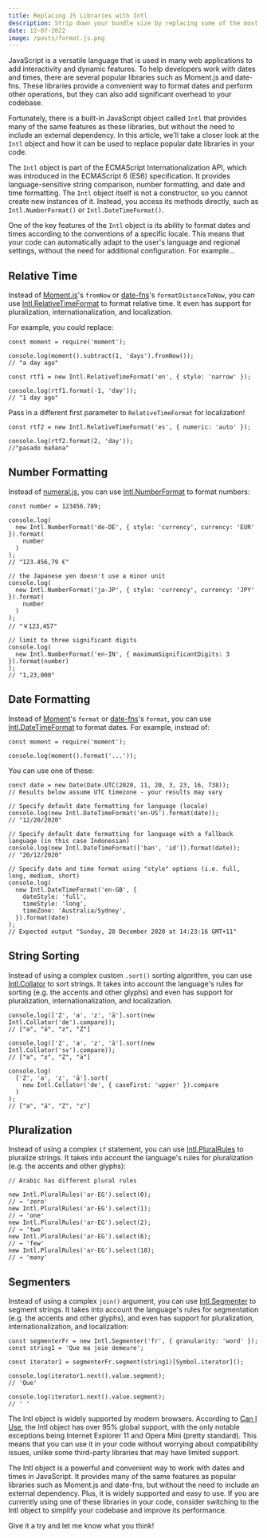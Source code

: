 ```yaml
---
title: Replacing JS Libraries with Intl
description: Strip down your bundle size by replacing some of the most popular JS libraries with native browser APIs.
date: 12-07-2022
image: /posts/format.js.png
---
```


JavaScript is a versatile language that is used in many web applications to add interactivity and dynamic features. To help developers work with dates and times, there are several popular libraries such as Moment.js and date-fns. These libraries provide a convenient way to format dates and perform other operations, but they can also add significant overhead to your codebase.

Fortunately, there is a built-in JavaScript object called `Intl` that provides many of the same features as these libraries, but without the need to include an external dependency. In this article, we'll take a closer look at the `Intl` object and how it can be used to replace popular date libraries in your code.

The `Intl` object is part of the ECMAScript Internationalization API, which was introduced in the ECMAScript 6 (ES6) specification. It provides language-sensitive string comparison, number formatting, and date and time formatting. The `Intl` object itself is not a constructor, so you cannot create new instances of it. Instead, you access its methods directly, such as `Intl.NumberFormat()` or `Intl.DateTimeFormat()`.

One of the key features of the `Intl` object is its ability to format dates and times according to the conventions of a specific locale. This means that your code can automatically adapt to the user's language and regional settings, without the need for additional configuration. For example...

## Relative Time

Instead of [Moment.js](https://momentjs.com/)'s `fromNow` or [date-fns](https://date-fns.org/)'s `formatDistanceToNow`, you can use [Intl.RelativeTimeFormat](https://developer.mozilla.org/en-US/docs/Web/JavaScript/Reference/Global_Objects/RelativeTimeFormat) to format relative time. It even has support for pluralization, internationalization, and localization.

For example, you could replace:

```tsx
const moment = require('moment');

console.log(moment().subtract(1, 'days').fromNow());
// "a day ago"
```

```tsx
const rtf1 = new Intl.RelativeTimeFormat('en', { style: 'narrow' });

console.log(rtf1.format(-1, 'day'));
// "1 day ago"
```

Pass in a different first parameter to `RelativeTimeFormat` for localization!

```tsx
const rtf2 = new Intl.RelativeTimeFormat('es', { numeric: 'auto' });

console.log(rtf2.format(2, 'day'));
//"pasado mañana"
```

## Number Formatting

Instead of [numeral.js](http://numeraljs.com/), you can use [Intl.NumberFormat](https://developer.mozilla.org/en-US/docs/Web/JavaScript/Reference/Global_Objects/NumberFormat) to format numbers:

```tsx
const number = 123456.789;

console.log(
  new Intl.NumberFormat('de-DE', { style: 'currency', currency: 'EUR' }).format(
    number
  )
);
// "123.456,79 €"

// the Japanese yen doesn't use a minor unit
console.log(
  new Intl.NumberFormat('ja-JP', { style: 'currency', currency: 'JPY' }).format(
    number
  )
);
// "￥123,457"

// limit to three significant digits
console.log(
  new Intl.NumberFormat('en-IN', { maximumSignificantDigits: 3 }).format(number)
);
// "1,23,000"
```

## Date Formatting

Instead of [Moment](https://momentjs.com/)'s `format` or [date-fns](https://date-fns.org/)'s `format`, you can use [Intl.DateTimeFormat](https://developer.mozilla.org/en-US/docs/Web/JavaScript/Reference/Global_Objects/DateTimeFormat) to format dates. For example, instead of:

```tsx
const moment = require('moment');

console.log(moment().format('...'));
```

You can use one of these:

```tsx
const date = new Date(Date.UTC(2020, 11, 20, 3, 23, 16, 738));
// Results below assume UTC timezone - your results may vary

// Specify default date formatting for language (locale)
console.log(new Intl.DateTimeFormat('en-US').format(date));
// "12/20/2020"

// Specify default date formatting for language with a fallback language (in this case Indonesian)
console.log(new Intl.DateTimeFormat(['ban', 'id']).format(date));
// "20/12/2020"

// Specify date and time format using "style" options (i.e. full, long, medium, short)
console.log(
  new Intl.DateTimeFormat('en-GB', {
    dateStyle: 'full',
    timeStyle: 'long',
    timeZone: 'Australia/Sydney',
  }).format(date)
);
// Expected output "Sunday, 20 December 2020 at 14:23:16 GMT+11"
```

## String Sorting

Instead of using a complex custom `.sort()` sorting algorithm, you can use [Intl.Collator](https://developer.mozilla.org/en-US/docs/Web/JavaScript/Reference/Global_Objects/Collator) to sort strings. It takes into account the language's rules for sorting (e.g. the accents and other glyphs) and even has support for pluralization, internationalization, and localization.

```tsx
console.log(['Z', 'a', 'z', 'ä'].sort(new Intl.Collator('de').compare));
// ["a", "ä", "z", "Z"]

console.log(['Z', 'a', 'z', 'ä'].sort(new Intl.Collator('sv').compare));
// ["a", "z", "Z", "ä"]

console.log(
  ['Z', 'a', 'z', 'ä'].sort(
    new Intl.Collator('de', { caseFirst: 'upper' }).compare
  )
);
// ["a", "ä", "Z", "z"]
```

## Pluralization

Instead of using a complex `if` statement, you can use [Intl.PluralRules](https://developer.mozilla.org/en-US/docs/Web/JavaScript/Reference/Global_Objects/PluralRules) to pluralize strings. It takes into account the language's rules for pluralization (e.g. the accents and other glyphs):

```tsx
// Arabic has different plural rules

new Intl.PluralRules('ar-EG').select(0);
// → 'zero'
new Intl.PluralRules('ar-EG').select(1);
// → 'one'
new Intl.PluralRules('ar-EG').select(2);
// → 'two'
new Intl.PluralRules('ar-EG').select(6);
// → 'few'
new Intl.PluralRules('ar-EG').select(18);
// → 'many'
```

## Segmenters

Instead of using a complex `join()` argument, you can use [Intl.Segmenter](https://developer.mozilla.org/en-US/docs/Web/JavaScript/Reference/Global_Objects/Segmenter) to segment strings. It takes into account the language's rules for segmentation (e.g. the accents and other glyphs), and even has support for pluralization, internationalization, and localization:

```tsx
const segmenterFr = new Intl.Segmenter('fr', { granularity: 'word' });
const string1 = 'Que ma joie demeure';

const iterator1 = segmenterFr.segment(string1)[Symbol.iterator]();

console.log(iterator1.next().value.segment);
// 'Que'

console.log(iterator1.next().value.segment);
// ' '
```

The Intl object is widely supported by modern browsers. According to [Can I Use](https://caniuse.com/?search=Intl), the Intl object has over 95% global support, with the only notable exceptions being Internet Explorer 11 and Opera Mini (pretty standard). This means that you can use it in your code without worrying about compatibility issues, unlike some third-party libraries that may have limited support.

The Intl object is a powerful and convenient way to work with dates and times in JavaScript. It provides many of the same features as popular libraries such as Moment.js and date-fns, but without the need to include an external dependency. Plus, it is widely supported and easy to use. If you are currently using one of these libraries in your code, consider switching to the Intl object to simplify your codebase and improve its performance.

Give it a try and let me know what you think!
